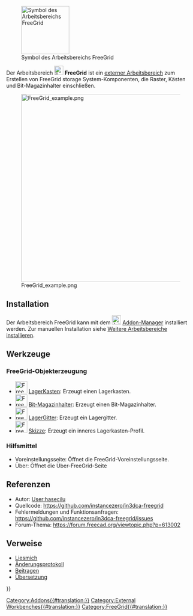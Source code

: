 <languages/>

[[Image:FreeGridWorkbench.svg|thumb|128px|Symbol des Arbeitsbereichs FreeGrid]]

{{TOCright}}

Der Arbeitsbereich [[Image:FreeGridWorkbench.svg|24px]] '''FreeGrid''' ist ein  [[External_workbenches/de|externer Arbeitsbereich]] zum Erstellen von FreeGrid storage System-Komponenten, die Raster, Kästen und Bit-Magazinhalter einschließen.

[[Image:FreeGrid_example.png|500px]]

{{Caption|Beispiel eines 6x4 FreeGrid-Rasters, das 3 Kästen und ein Bit-Magazinhalter enthält.}}

<span id="Installation"></span>
==Installation==

Der Arbeitsbereich FreeGrid kann mit dem [[Image:AddonManager.svg|24px]] [[Std_AddonMgr/de|Addon-Manager]] installiert werden. Zur manuellen Installation siehe [[Installing_more_workbenches/de|Weitere Arbeitsbereiche installieren]].

<span id="Tools"></span>
==Werkzeuge==

<span id="FreeGrid_object_generation"></span>
===FreeGrid-Objekterzeugung===

* [[Image:FreeGrid_StorageBox.svg|32px]] [[FreeGrid_StorageBox/de|LagerKasten]]: Erzeugt einen Lagerkasten.
* [[Image:FreeGrid_BitCatridgeHolder.svg|32px]] [[FreeGrid_BitCartridgeHolder/de|Bit-Magazinhalter]]: Erzeugt einen Bit-Magazinhalter.
* [[Image:FreeGrid_StorageGrid.svg|32px]] [[FreeGrid_StorageGrid/de|LagerGitter]]: Erzeugt ein Lagergitter.
* [[Image:FreeGrid_Sketch.svg|32px]] [[FreeGrid_Sketch/de|Skizze]]: Erzeugt ein inneres Lagerkasten-Profil.

<span id="Utilities"></span>
===Hilfsmittel===

* Voreinstellungsseite: Öffnet die FreeGrid-Voreinstellungsseite.
* Über: Öffnet die Über-FreeGrid-Seite

<span id="References"></span>
==Referenzen==

* Autor: [[User:hasecilu]]
* Quellcode: https://github.com/instancezero/in3dca-freegrid
* Fehlermeldungen und Funktionsanfragen: https://github.com/instancezero/in3dca-freegrid/issues
* Forum-Thema: https://forum.freecad.org/viewtopic.php?p=613002

<span id="Links"></span>
==Verweise==

* [https://github.com/instancezero/in3dca-freegrid/blob/main/README.md Liesmich]
* [https://github.com/instancezero/in3dca-freegrid/blob/main/CHANGELOG.md Änderungsprotokoll]
* [https://github.com/instancezero/in3dca-freegrid/blob/main/CONTRIBUTING.md Beitragen]
* [https://github.com/instancezero/in3dca-freegrid/blob/main/freecad/freegrid/resources/translations/README.md Übersetzung]


{{Userdocnavi{{#translation:}}}}
[[Category:Addons{{#translation:}}]]
[[Category:External Workbenches{{#translation:}}]]
[[Category:FreeGrid{{#translation:}}]]